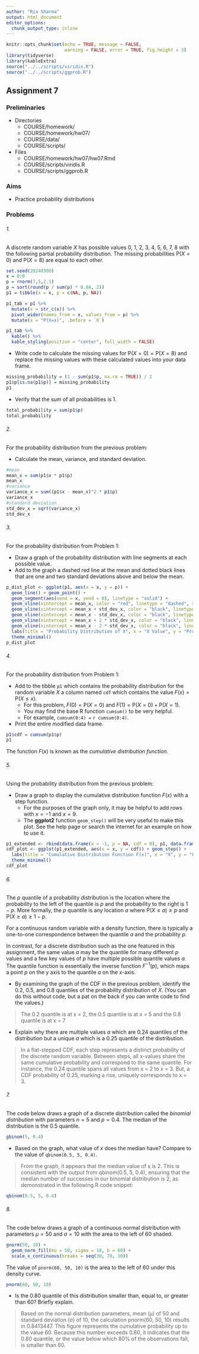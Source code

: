 ```yaml
---
author: "Ria Sharma"
output: html_document
editor_options: 
  chunk_output_type: inline
---
```


```r
knitr::opts_chunk$set(echo = TRUE, message = FALSE,
                      warning = FALSE, error = TRUE, fig.height = 3)
library(tidyverse)
library(kableExtra)
source("../../scripts/viridis.R")
source("../../scripts/ggprob.R")
```

\newcommand{\E}{\mathsf{E}}
\newcommand{\Var}{\mathsf{Var}}
\renewcommand{\prob}{\mathsf{P}}


## Assignment 7

### Preliminaries

- Directories
    - COURSE/homework/
    - COURSE/homework/hw07/
    - COURSE/data/
    - COURSE/scripts/
- Files
  - COURSE/homework/hw07/hw07.Rmd
  - COURSE/scripts/viridis.R
  - COURSE/scripts/ggprob.R

### Aims

- Practice probability distributions

### Problems

######  1.
A discrete random variable $X$ has possible values 0, 1, 2, 3, 4, 5, 6, 7, 8 with the following partial probability distribution.
The missing probabilities $\prob(X=0)$ and $\prob(X=8)$ are equal to each other.

```r
set.seed(20240308)
x = 0:8
p = rnorm(7,5,2.1)
p = sort(round(p / sum(p) * 0.84, 2))
p1 = tibble(x = x, p = c(NA, p, NA))

p1_tab = p1 %>% 
  mutate(x = str_c(x)) %>% 
  pivot_wider(names_from = x, values_from = p) %>% 
  mutate(x = "P(X=x)", .before = `0`) 

p1_tab %>% 
  kable() %>% 
  kable_styling(position = "center", full_width = FALSE)
```


- Write code to calculate the missing values for $\prob(X = 0) = \prob(X = 8)$ and replace the missing values with these calculated values into your data frame.

```r
missing_probability = (1 - sum(p1$p, na.rm = TRUE)) / 2
p1$p[is.na(p1$p)] = missing_probability
p1
```

- Verify that the sum of all probabilities is 1.

```r
total_probability = sum(p1$p)
total_probability
```



###### 2.
For the probability distribution from the previous problem:
  
- Calculate the mean, variance, and standard deviation.

```r
#mean
mean_x = sum(p1$x * p1$p)
mean_x
#variance
variance_x = sum((p1$x - mean_x)^2 * p1$p)
variance_x
#standard deviation
std_dev_x = sqrt(variance_x)
std_dev_x
```




###### 3.
For the probability distribution from Problem 1:
  
- Draw a graph of the probability distribution with line segments at each possible value.
- Add to the graph a dashed red line at the mean and dotted black lines that are one and two standard deviations above and below the mean.
  
  
```r
p_dist_plot <- ggplot(p1, aes(x = x, y = p)) + 
  geom_line() + geom_point() + 
  geom_segment(aes(xend = x, yend = 0), linetype = "solid") +  
  geom_vline(xintercept = mean_x, color = "red", linetype = "dashed", size = 1) +
  geom_vline(xintercept = mean_x + std_dev_x, color = "black", linetype = "dotted", size = 1) +
  geom_vline(xintercept = mean_x - std_dev_x, color = "black", linetype = "dotted", size = 1) +
  geom_vline(xintercept = mean_x + 2 * std_dev_x, color = "black", linetype = "dotted", size = 0.5) +
  geom_vline(xintercept = mean_x - 2 * std_dev_x, color = "black", linetype = "dotted", size = 0.5) +
  labs(title = "Probability Distribution of X", x = "X Value", y = "Probability of X Value") +  
  theme_minimal()  
p_dist_plot
```
  



###### 4.
For the probability distribution from Problem 1:
  
- Add to the tibble `p1` which contains the probability distribution for the random variable $X$ a column named `cdf` which contains the value $F(x) = \prob(X \le x)$.
    - For this problem, $F(0) = \prob(X = 0)$ and $F(1) = \prob(X = 0) + \prob(X = 1)$.
    - You may find the base R function `cumsum()` to be very helpful.
    - For example, `cumsum(0:4) = ` `r cumsum(0:4)`.
- Print the entire modified data frame.

```r
p1$cdf = cumsum(p1$p)
p1
```


The function $F(x)$ is known as the *cumulative distribution function*.
  


###### 5.
Using the probability distribution from the previous problem:
   
- Draw a graph to display the cumulative distribution function $F(x)$ with a step function.
    - For the purposes of the graph only, it may be helpful to add rows with $x=-1$ and $x=9$.
    - The **ggplot2** function `geom_step()` will be very useful to make this plot. See the help page or search the internet for an example on how to use it.
    
    
```r
p1_extended <- rbind(data.frame(x = -1, p = NA, cdf = 0), p1, data.frame(x = 9, p = NA, cdf = 1))
cdf_plot <- ggplot(p1_extended, aes(x = x, y = cdf)) + geom_step() + 
  labs(title = "Cumulative Distribution Function F(x)", x = "X", y = "F(x)") +  
  theme_minimal()  
cdf_plot
```



###### 6.
The $p$ quantile of a probability distribution is the location where the probability to the left of the quantile is $p$ and the probability to the right is $1-p$.
More formally, the $p$ quantile 
is any location $a$ where $\prob(X \le a) \ge p$ and $\prob(X \ge a) \ge 1-p$.

For a continuous random variable with a density function, there is typically a one-to-one correspondence between the quantile $a$ and the probability $p$.

In contrast, for a discrete distribution such as the one featured in this assignment, the same value $a$ may be the quantile for many different $p$ values and a few key values of $p$ have multiple possible quantile values $a$. The quantile function is essentially the inverse function $F^{-1}(p)$, which maps a point $p$ on the y axis to the quantile $a$ on the x-axis.
  
- By examining the graph of the CDF in the previous problem, identify the 0.2, 0.5, and 0.8 quantiles of the probability distribution of $X$. (You can do this without code, but a pat on the back if you can write code to find the values.)

> The 0.2 quantile is at x = 2, the 0.5 quantile is at x = 5 and the 0.8 quantile is at x = 7

- Explain why there are multiple values $a$ which are 0.24 quantiles of the distribution but a unique $a$ which is a 0.25 quantile of the distribution.

> In a flat-stepped CDF, each step represents a distinct probability of the discrete random variable. Between steps, all x-values share the same cumulative probability and correspond to the same quantile. For instance, the 0.24 quantile spans all values from x = 2 to x = 3. But, a CDF probability of 0.25, marking a rise, uniquely corresponds to x = 3.











###### 7.
The code below draws a graph of a discrete distribution called the *binomial distribution* with parameters $n = 5$ and $p = 0.4$. The median of the distribution is the 0.5 quantile. 
  
```r
gbinom(5, 0.4)
```
  
- Based on the graph, what value of $x$ does the median have? Compare to the value of `qbinom(0.5, 5, 0.4)`.

>  From the graph, it appears that the median value of x is 2. This is consistent with the output from qbinom(0.5, 5, 0.4), ensuring that the median number of successes in our binomial distribution is 2, as demonstrated in the following R code snippet:

```r
qbinom(0.5, 5, 0.4)
```



###### 8.
The code below draws a graph of a continuous normal distribution with parameters $\mu = 50$ and $\sigma = 10$ with the area to the left of 60 shaded.
  
```r
gnorm(50, 10) +
  geom_norm_fill(mu = 50, sigma = 10, b = 60) +
  scale_x_continuous(breaks = seq(30, 70, 10))
```
  
The value of `pnorm(60, 50, 10)` is the area to the left of 60 under this density curve.

```r
pnorm(60, 50, 10)
```

- Is the 0.80 quantile of this distribution smaller than, equal to, or greater than 60? Briefly explain.

> Based on the normal distribution parameters, mean (μ) of 50 and standard deviation (σ) of 10, the calculation pnorm(60, 50, 10) results in 0.8413447. This figure represents the cumulative probability up to the value 60. Because this number exceeds 0.80, it indicates that the 0.80 quantile, or the value below which 80% of the observations fall, is smaller than 60.
    
 